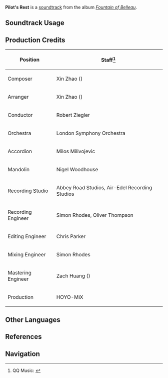 {{Soundtrack Infobox
|image          = Fountain of Belleau.png
|album          = Fountain of Belleau
|disc           = 1
|number         = 18
|featured       = 
|featured2      = 
|featured3      = 
|featured_disc  = 
|featured_disc2 = 
|featured_disc3 = 
|youtube_id     = R7FUvXskYEc
|spotify_id     = 7tDhvwzklo5TmF5butJQIc
|previous       = Romaritime Recollection
|next           = Limpide est le sanglot d'eau
}}
'''Pilot's Rest''' is a [[soundtrack]] from the album ''[[Fountain of Belleau]]''.

==Soundtrack Usage==
{{Soundtrack Usage
|quest    = 
|location = Romaritime Harbor//night
|domain   = 
|eventgameplay = Melusines' Survey
}}

==Production Credits==
{| class="wikitable"
! Position
! Staff<ref>QQ Music: [https://y.qq.com/n/ryqq/songDetail/000BotXm4HPtc2 {{zh|领航人的倦憩 Pilot's Rest}}]</ref>
|-
! Composer
| Xin Zhao ({{zh|赵鑫}})
|-
! Arranger
| Xin Zhao ({{zh|赵鑫}})
|-
! Conductor
| Robert Ziegler
|-
! Orchestra
| London Symphony Orchestra
|-
! Accordion
| Milos Milivojevic
|-
! Mandolin
| Nigel Woodhouse
|-
! Recording Studio
| Abbey Road Studios, Air-Edel Recording Studios
|-
! Recording Engineer
| Simon Rhodes, Oliver Thompson
|-
! Editing Engineer
| Chris Parker
|-
! Mixing Engineer
| Simon Rhodes
|-
! Mastering Engineer
| Zach Huang ({{zh|黄巍}})
|-
! Production
| HOYO-MiX
|}
<!--
==Videos==
<gallery>
</gallery>

==Trivia==
-->
==Other Languages==
{{Other Languages
|en      = Pilot's Rest
|zhs     = 领航人的倦憩
|zhs_rm  = 
|zhs_tl  = 
|ja      = ナビゲーターの憩い
|ja_rm   = Nabigeetaa no Ikoi
|ja_tl   = Navigator's Rest
}}

==References==
{{Reflist}}

==Navigation==
{{Soundtrack Navbox|Fountain of Belleau}}